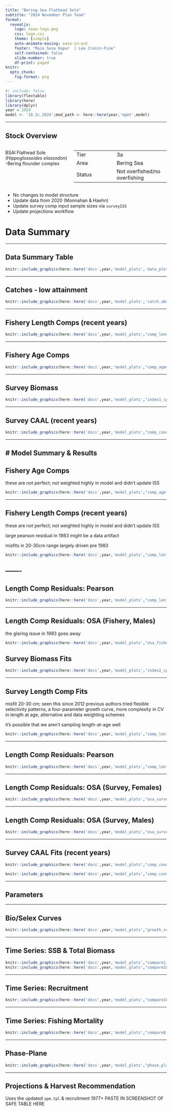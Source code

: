 ```yaml
---
title: "Bering Sea Flathead Sole"
subtitle: "2024 November Plan Team"
format: 
  revealjs:  
    logo: noaa-logo.png
    css: logo.css
    theme: [simple]
    auto-animate-easing: ease-in-out
    footer: "Maia Sosa Kapur  | Lee Cronin-Fine"
    self-contained: false
    slide-number: true
    df-print: paged
knitr:
  opts_chunk: 
    fig-format: png
---
```


```r
#| include: false
library(flextable)
library(here)
library(dplyr)
year = 2024
model <- '18.2c_2024';mod_path <- here::here(year,'mgmt',model)
```

------------------------------------------------------------------------

## Stock Overview

::: columns
::: {.column width="40%"}
BSAI Flathead Sole *(Hippoglossoides elassodon)* -Bering flounder complex
:::

::: {.column width="60%"}
|         |                                                                  |
|-------------------------------|-----------------------------------------|
| Tier    | 3a                                                               |
| Area    | Bering Sea                                                       |
| Status  | Not overfished/no overfishing                                    |
:::
:::

::: fragment
-   No changes to model structure 
-   Update data from 2020 (Monnahan & Haehn)
-   Update survey comp input sample sizes via `surveyISS`
-   Update projections workflow
:::
  
# Data Summary

------------------------------------------------------------------------

## Data Summary Table  

```r
knitr::include_graphics(here::here('docs',year,'model_plots','data_plot2.png'))
```
 
------------------------------------------------------------------------

## Catches - low attainment
```r
knitr::include_graphics(here::here('docs',year,'model_plots','catch_abc_tac_ofl_mgmt.png'))
```


------------------------------------------------------------------------

## Fishery Length Comps (recent years)

```r
knitr::include_graphics(here::here('docs',year,'model_plots',"comp_lendat_flt1mkt0_page2.png"))
```
 

------------------------------------------------------------------------

## Fishery Age Comps

```r
knitr::include_graphics(here::here('docs',year,'model_plots',"comp_agedat_flt1mkt0.png"))
```

------------------------------------------------------------------------

## Survey Biomass


```r
knitr::include_graphics(here::here('docs',year,'model_plots',"index1_cpuedata_Survey.png"))
```

------------------------------------------------------------------------

## Survey CAAL (recent years)

```r
knitr::include_graphics(here::here('docs',year,'model_plots',"comp_condAALdat_bubflt2mkt0_page4.png"))
```

------------------------------------------------------------------------

# Model Summary & Results 
-----------------------------------------------------------------

## Fishery Age Comps 

::: {.notes}
these are not perfect; not weighted highly in model and didn't update ISS
:::

```r
knitr::include_graphics(here::here('docs',year,'model_plots',"comp_agefit_flt1mkt0.png"))
```

------------------------------------------------------------------------

## Fishery Length Comps (recent years)

::: {.notes}
these are not perfect; not weighted highly in model and didn't update ISS

large pearson residual in 1983 might be a data artifact

misfits in 20-30cm range largely driven pre 1983
:::

```r
knitr::include_graphics(here::here('docs',year,'model_plots',"comp_lenfit_flt1mkt0_page2.png"))
```

-------
------------------------------------------------------------------------
 
## Length Comp Residuals: Pearson

```r
knitr::include_graphics(here::here('docs',year,'model_plots',"comp_lenfit__multi-fleet_comparison.png"))
```

------------------------------------------------------------------------

## Length Comp Residuals: OSA (Fishery, Males)

::: {.notes}
the glaring issue in 1983 goes away
:::

```r
knitr::include_graphics(here::here('docs',year,'model_plots',"osa_fishery_length_males_diagnostics.png"))
```


## Survey Biomass Fits
```r
knitr::include_graphics(here::here('docs',year,'model_plots',"index2_cpuefit_Survey.png"))
```
------------------------------------------------------------------------

## Survey Length Comp Fits

::: {.notes}
misfit 20-30 cm; seen this since 2012
previous authors tried flexible selectivity patterns, a four-parameter growth curve, more complexity in CV in length at age, alternative and data weighting schemes

it's possible that we aren't sampling length-at-age well 
:::

```r
knitr::include_graphics(here::here('docs',year,'model_plots',"comp_lenfit_flt2mkt0_page2.png"))
```

------------------------------------------------------------------------

## Length Comp Residuals: Pearson

```r
knitr::include_graphics(here::here('docs',year,'model_plots',"comp_lenfit__multi-fleet_comparison.png"))
```

------------------------------------------------------------------------

## Length Comp Residuals: OSA (Survey, Females)
 
```r
knitr::include_graphics(here::here('docs',year,'model_plots',"osa_survey_length_females_diagnostics.png"))
```

------------------------------------------------------------------------

## Length Comp Residuals: OSA (Survey, Males)
 
```r
knitr::include_graphics(here::here('docs',year,'model_plots',"osa_survey_length_males_diagnostics.png"))
```


------------------------------------------------------------------------

## Survey CAAL Fits (recent years)

::: rows

::: {.row height="40%"}

```r
knitr::include_graphics(here::here('docs',year,'model_plots',"comp_condAALfit_Andre_plotsflt2mkt0_page7.png"))
```

:::

::: {.row height="20%"}


```r
knitr::include_graphics(here::here('docs',year,'model_plots',"comp_condAALfit_Andre_plotsflt2mkt0_page8.png"))
```

:::

:::
------------------------------------------------------------------------

## Parameters

------------------------------------------------------------------------

## Bio/Selex Curves

```r
knitr::include_graphics(here::here('docs',year,'model_plots',"growth_selex_maturity.png"))
```

------------------------------------------------------------------------

## Time Series: SSB & Total Biomass

```r
knitr::include_graphics(here::here('docs',year,'model_plots',"compare1_spawnbio.png"))
knitr::include_graphics(here::here('docs',year,'model_plots',"compare18_totalbiomass.png"))
```

------------------------------------------------------------------------

## Time Series: Recruitment

```r
knitr::include_graphics(here::here('docs',year,'model_plots',"compare10_recruits_uncertainty.png"))
```

------------------------------------------------------------------------

## Time Series: Fishing Mortality

```r
knitr::include_graphics(here::here('docs',year,'model_plots',"compare8_Fvalue_uncertainty.png"))
```

------------------------------------------------------------------------

## Phase-Plane

```r
knitr::include_graphics(here::here('docs',year,'model_plots',"phase_plane.png"))
```


 

------------------------------------------------------------------------
 
## Projections & Harvest Recommendation
Uses the updated `spm.tpl` & recruitment 1977+
PASTE IN SCREENSHOT OF SAFE TABLE HERE




